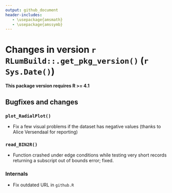 ```yaml
---
output: github_document
header-includes:
   - \usepackage{amsmath}
   - \usepackage{amssymb}
---
```

<!-- NEWS.md was auto-generated by NEWS.Rmd. Please DO NOT edit by hand!-->

# Changes in version `r RLumBuild::.get_pkg_version()` (`r Sys.Date()`)

**This package version requires R >= 4.1**

## Bugfixes and changes

### `plot_RadialPlot()`
* Fix a few visual problems if the dataset has negative values (thanks to Alice Versendaal for reporting)

### `read_BIN2R()`
* Function crashed under edge conditions while testing very short records returning a 
subscript out of bounds error; fixed.

### Internals
* Fix outdated URL in `github.R`

